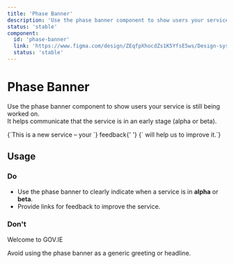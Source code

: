 ```yaml
---
title: 'Phase Banner'
description: 'Use the phase banner component to show users your service is still being worked on.'
status: 'stable'
component:
  id: 'phase-banner'
  link: 'https://www.figma.com/design/ZEqfpXhocdZs1K5YfsE5ws/Design-system?node-id=1410-9061'
  status: 'stable'
---
```


# Phase Banner

Use the phase banner component to show users your service is still being worked on.  
It helps communicate that the service is in an early stage (alpha or beta).

<Section current="design">

<ComponentPreview>
  <PhaseBanner level="Alpha">
    {`This is a new service – your `} <Link href="/">feedback</Link>{' '}
    {` will help us to improve it.`}
  </PhaseBanner>
</ComponentPreview>

<FigmaPreviewButton href="https://www.figma.com/design/ZEqfpXhocdZs1K5YfsE5ws/Design-system?node-id=1410-9061" />

## Usage

### Do

- Use the phase banner to clearly indicate when a service is in **alpha** or **beta**.
- Provide links for feedback to improve the service.

### Don't

<ComponentContainer>
  <PhaseBanner level="Alpha">Welcome to GOV.IE</PhaseBanner>
</ComponentContainer>

Avoid using the phase banner as a generic greeting or headline.

</Section>
